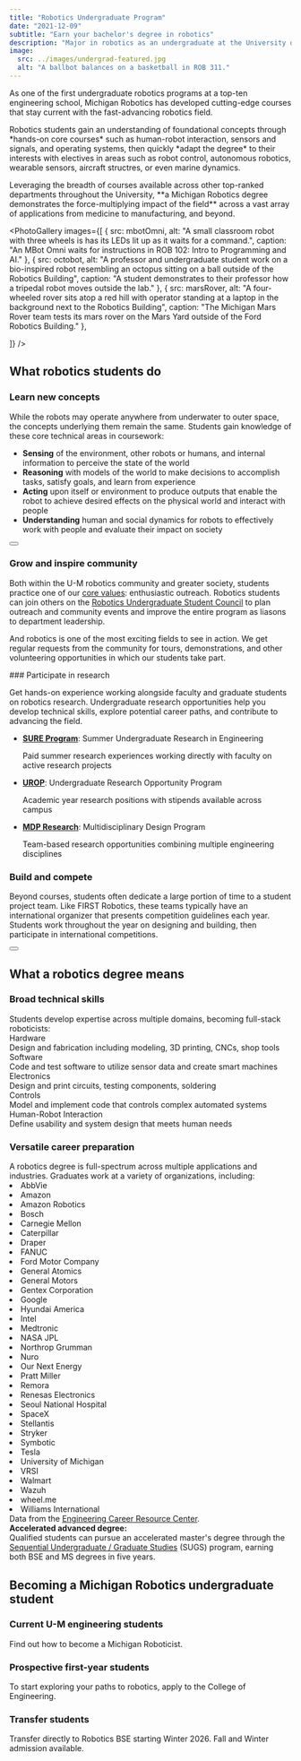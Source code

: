 ```yaml
---
title: "Robotics Undergraduate Program"
date: "2021-12-09"
subtitle: "Earn your bachelor's degree in robotics"
description: "Major in robotics as an undergraduate at the University of Michigan."
image:
  src: ../images/undergrad-featured.jpg
  alt: "A ballbot balances on a basketball in ROB 311."
---
```




<div class="grid lg:grid-cols-3 gap-8 items-start">
  <div class="lg:col-span-2">
    <p class="mt-0 text-xl max-w-2xl leading-relaxed">As one of the first undergraduate robotics programs at a top-ten engineering school, Michigan Robotics has developed cutting-edge courses that stay current with the fast-advancing robotics field.</p>
    <p class="text-lg max-w-3xl leading-relaxed">Robotics students gain an understanding of foundational concepts through *hands-on core courses* such as human-robot interaction, sensors and signals, and operating systems, then quickly *adapt the degree* to their interests with electives in areas such as robot control, autonomous robotics, wearable sensors, aircraft structres, or even marine dynamics.</p>
    <p class="text-lg max-w-3xl leading-relaxed">Leveraging the breadth of courses available across other top-ranked departments throughout the University, **a Michigan Robotics degree demonstrates the force-multiplying impact of the field** across a vast array of applications from medicine to manufacturing, and beyond.</p>
  </div>
  <div class="lg:col-span-1 flex justify-center lg:justify-end">
    <MBotAnimation />
  </div>
</div>

<PhotoGallery
images={[
   { src: mbotOmni, alt: "A small classroom robot with three wheels is has its LEDs lit up as it waits for a command.", caption: "An MBot Omni waits for instructions in ROB 102: Intro to Programming and AI." },
    { src: octobot, alt: "A professor and undergraduate student work on a bio-inspired robot resembling an octopus sitting on a ball outside of the Robotics Building", caption: "A student demonstrates to their professor how a tripedal robot moves outside the lab." },
     { src: marsRover, alt: "A four-wheeled rover sits atop a red hill with operator standing at a laptop in the background next to the Robotics Building", caption: "The Michigan Mars Rover team tests its mars rover on the Mars Yard outside of the Ford Robotics Building." },
   
]} 
/>

## What robotics students do

<AnimatedActivities>

<div class="activity-card surface rounded-lg p-6 mb-6 break-inside-avoid">

### Learn new concepts
While the robots may operate anywhere from underwater to outer space, the concepts underlying them remain the same. Students gain knowledge of these core technical areas in coursework:

* **Sensing** of the environment, other robots or humans, and internal information to perceive the state of the world
* **Reasoning** with models of the world to make decisions to accomplish tasks, satisfy goals, and learn from experience
* **Acting** upon itself or environment to produce outputs that enable the robot to achieve desired effects on the physical world and interact with people
* **Understanding** human and social dynamics for robots to effectively work with people and evaluate their impact on society

<Button href="/academics/courses/complete-course-list/" text="View complete course list" class="mt-4" />

</div>
<div class="activity-card surface rounded-lg p-6 mb-6 break-inside-avoid">

### Grow and inspire community
Both within the U-M robotics community and greater society, students practice one of our [core values](/about/values): enthusiastic outreach. Robotics students can join others on the [Robotics Undergraduate Student Council](/academics/student-services/robotics-undergraduate-student-council) to plan outreach and community events and improve the entire program as liasons to department leadership.

And robotics is one of the most exciting fields to see in action. We get regular requests from the community for tours, demonstrations, and other volunteering opportunities in which our students take part.

</div>
<div class="activity-card surface rounded-lg p-6 mb-6 break-inside-avoid">
### Participate in research

Get hands-on experience working alongside faculty and graduate students on robotics research. Undergraduate research opportunities help you develop technical skills, explore potential career paths, and contribute to advancing the field.

<div class="mt-4">

* **[SURE Program](https://sure.engin.umich.edu)**: Summer Undergraduate Research in Engineering
  <div class="-mt-4 text-sm italic">Paid summer research experiences working directly with faculty on active research projects</div>

* **[UROP](https://lsa.umich.edu/urop/)**: Undergraduate Research Opportunity Program 
  <div class="-mt-4 text-sm italic">Academic year research positions with stipends available across campus</div>

* **[MDP Research](https://mdp.engin.umich.edu/faculty-research-mdp-projects/)**: Multidisciplinary Design Program
  <div class="-mt-4 text-sm italic"> Team-based research opportunities combining multiple engineering disciplines</div>

</div>

</div>



<div class="activity-card surface rounded-lg p-6 mb-6 break-inside-avoid">

### Build and compete
Beyond courses, students often dedicate a large portion of time to a student project team. Like FIRST Robotics, these teams typically have an international organizer that presents competition guidelines each year. Students work throughout the year on designing and building, then participate in international competitions.

<Button href="/people/student-teams" text="Explore student teams" class="mt-4" />

</div>

</AnimatedActivities>

<YouTubeGallery playlistId="PLdPQZLMHRjDJrYCrBQlxmT7iT4HQyKp5M" showDate={false} />

## What a robotics degree means

<div class="masonry-container lg:columns-2 lg:gap-6">

<div class="surface-secondary rounded-lg p-6 mb-6 break-inside-avoid">

<h3>Broad <span class="text-maize">technical skills</span></h3>
Students develop expertise across multiple domains, becoming full-stack roboticists:

<div class="grid grid-cols-1 gap-4 mt-4">
  <div class="bg-gray-100 dark:border-maize border dark:bg-transparent rounded-lg p-4 border-l-4 border-maize">
    <div class="font-semibold text-umichblue dark:text-maize mb-2">Hardware</div>
    <div class="text-sm text-umichblue dark:text-gray-200">Design and fabrication including modeling, 3D printing, CNCs, shop tools</div>
  </div>
  <div class="bg-gray-100 dark:border-maize border dark:bg-transparent rounded-lg p-4 border-l-4 border-maize">
    <div class="font-semibold text-umichblue dark:text-maize mb-2">Software</div>
    <div class="text-sm text-umichblue dark:text-gray-200">Code and test software to utilize sensor data and create smart machines</div>
  </div>
  <div class="bg-gray-100 dark:border-maize border dark:bg-transparent rounded-lg p-4 border-l-4 border-maize">
    <div class="font-semibold text-umichblue dark:text-maize mb-2">Electronics</div>
    <div class="text-sm text-umichblue dark:text-gray-200">Design and print circuits, testing components, soldering</div>
  </div>
  <div class="bg-gray-100 dark:border-maize border dark:bg-transparent rounded-lg p-4 border-l-4 border-maize">
    <div class="font-semibold text-umichblue dark:text-maize mb-2">Controls</div>
    <div class="text-sm text-umichblue dark:text-gray-200">Model and implement code that controls complex automated systems</div>
  </div>
  <div class="bg-gray-100 dark:border-maize border dark:bg-transparent rounded-lg p-4 border-l-4 border-maize">
    <div class="font-semibold text-umichblue dark:text-maize mb-2">Human-Robot Interaction</div>
    <div class="text-sm text-umichblue dark:text-gray-200">Define usability and system design that meets human needs</div>
  </div>
</div>
</div>

<div class="surface-secondary rounded-lg p-6 mb-6 break-inside-avoid">


<h3><span class="text-maize">Versatile career</span> preparation</h3>
A robotics degree is full-spectrum across multiple applications and industries. Graduates work at a variety of organizations, including:

<ScrollFadeList>
  <li>AbbVie</li>
  <li>Amazon</li>
  <li>Amazon Robotics</li>
  <li>Bosch</li>
  <li>Carnegie Mellon</li>
  <li>Caterpillar</li>
  <li>Draper</li>
  <li>FANUC</li>
  <li>Ford Motor Company</li>
  <li>General Atomics</li>
  <li>General Motors</li>
  <li>Gentex Corporation</li>
  <li>Google</li>
  <li>Hyundai America</li>
  <li>Intel</li>
  <li>Medtronic</li>
  <li>NASA JPL</li>
  <li>Northrop Grumman</li>
  <li>Nuro</li>
  <li>Our Next Energy</li>
  <li>Pratt Miller</li>
  <li>Remora</li>
  <li>Renesas Electronics</li>
  <li>Seoul National Hospital</li>
  <li>SpaceX</li>
  <li>Stellantis</li>
  <li>Stryker</li>
  <li>Symbotic</li>
  <li>Tesla</li>
  <li>University of Michigan</li>
  <li>VRSI</li>
  <li>Walmart</li>
  <li>Wazuh</li>
  <li>wheel.me</li>
  <li>Williams International</li>
</ScrollFadeList>
<div class="text-xs italic">Data from the <a href="https://career.engin.umich.edu/students/michigan-engineering-student-salary-information/">Engineering Career Resource Center</a>.</div>
<div class="border-maize border rounded p-3 mt-4 text-sm">
  <strong class="text-maize">Accelerated advanced degree:</strong> <br/>Qualified students can pursue an accelerated master's degree through the <a href="/academics/graduate/sugs/" class="text-umichblue dark:text-maize hover:underline">Sequential Undergraduate / Graduate Studies</a> (SUGS) program, earning both BSE and MS degrees in five years.
</div>

</div>

</div>


## Becoming a Michigan Robotics undergraduate student

<div class="grid grid-cols-1 md:grid-cols-3 gap-6 mt-6 mb-8">
  <div class="surface rounded-lg p-6 border border-arboretumBlue border-2 dark:border dark:border-arboretumBlue/40 flex flex-col">
    <h3 class="text-xl font-bold mb-3">Current U-M engineering students</h3>
    <p class="mb-4 text-sm flex-grow">Find out how to become a Michigan Roboticist.</p>
    <MaizeButton href="/academics/undergraduate/degree-requirements" text="Declare Robotics Major" class="!w-full mt-auto" />
  </div>
  
  <div class="surface rounded-lg card-padded surface-accent p-6 flex flex-col">
    <h3 class="text-xl font-bold mb-3">Prospective first-year students</h3>
    <p class="mb-4 text-sm flex-grow">To start exploring your paths to robotics, apply to the College of Engineering.</p>
    <MaizeButton href="https://www.engin.umich.edu/admissions-aid/undergraduate/" text="Apply to Engineering" external="true" class="!w-full mt-auto" />
  </div>
  
  <div class="surface dark:!bg-rackhamGreen rounded-lg p-6 border border-rackhamGreen border-2 flex flex-col">
    <h3 class="text-xl font-bold mb-3">Transfer students</h3>
    <p class="mb-4 text-sm flex-grow">Transfer directly to Robotics BSE starting Winter 2026. Fall and Winter admission available.</p>
    <MaizeButton href="https://www.engin.umich.edu/admissions-aid/undergraduate/apply/#transfer" text="Apply as transfer" external="true" class="!w-full mt-auto" />
  </div>
</div>

